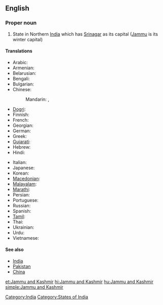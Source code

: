 ==English==
{{wikipedia}}

===Proper noun===
{{en-proper noun|sg=[[Jammu]] and [[Kashmir]]}}

# State in Northern [[India]] which has [[Srinagar]] as its capital ([[Jammu]] is its winter capital)

====Translations====
{{trans-top|Jammu and Kashmir}}
* Arabic: {{t|ar|جامو وكشمير|m|tr=jaamuu wa-kashmiir|sc=Arab}}
* Armenian: {{t|hy|Ջամմու և Քաշմիր|tr=J̌ammu ev K’ašmir|sc=Armn}}
* Belarusian: {{t|be|Джаму і Кашмір|tr=Džámu i Kašmír|sc=Cyrl}}
* Bengali: {{t|bn|জম্মু ও কাশ্মীর|sc=Beng}}
* Bulgarian: {{t|bg|Джаму и Кашмир|tr=Džámu i Kašmír|sc=Cyrl}}
* Chinese:
*: Mandarin: {{t|zh|查謨-克什米爾邦|sc=Hani}},  {{t|zh|查谟-克什米尔邦|tr=Chámó-Kèshímǐ'ěr-bāng|sc=Hani}}
* [[Dogri]]: {{tø|doi|जम्मू और कश्मीर}}
* Finnish: {{t|fi|Jammu ja Kashmir}}
* French: {{t|fr|Jammu-et-Cachemire}}
* Georgian: {{t|ka|ჯამუ და ქაშმირი|sc=Geor}}
* German: {{t|de|Jammu und Kashmir}}
* Greek: {{t|el|Τζαμού και Κασμίρ|tr=Tzamoú kai Kasmír|sc=Grek}}
* [[Gujarati]]: {{t|gu|જમ્મુ અને કાશ્મીર|sc=Gujr}}
* Hebrew: {{t|he|ג'אמו וקשמיר|sc=Hebr}}
* Hindi: {{t|hi|जम्मू और कश्मीर|tr=jammū aur kaśmīr|sc=Deva}}
{{trans-mid}}
* Italian: {{t|it|Jammu e Kashmir}}
* Japanese: {{t|ja|ジャンムー・カシミール州|tr=Janmū-Kashimīru-shū|sc=Jpan}}
* Korean: {{t|ko|잠무 카슈미르 주|tr=Jammu Kasyumireu ju|sc=Kore}}
* [[Macedonian]]: {{t|mk|Џаму-Кашмир|tr=Džámu-Kašmír|sc=Cyrl}}
* [[Malayalam]]: {{t|ml|ജമ്മു-കശ്മീര്|sc=Mlym}}
* [[Marathi]]: {{t|mr|जम्मू आणि काश्मीर|sc=Deva}}
* Persian: {{t|fa|جامو و کشمیر|sc=fa-Arab}}
* Portuguese: {{t|pt|Jammu e Caxemira}}
* Russian: {{t|ru|Джамму и Кашмир|tr=Džámmu i Kašmír|sc=Cyrl}}
* Spanish: {{t|es|Jammu y Cachemira}}
* [[Tamil]]: {{t|ta|சம்மு காசுமீர்|sc=Taml}}
* Thai: {{t|th|รัฐชัมมูและกัศมีร์|tr=rát cham-moo láe gàt-mee|sc=Thai}}
* Ukrainian: {{t|uk|Джамму й Кашмір|tr=Džámmu j Kašmír|sc=Cyrl}}
* Urdu: {{t|ur|جموں اور کشمیر|tr=jammū aur kaśmīr|sc=ur-Arab}}
* Vietnamese: {{t|vi|Jammu và Kashmir}}
{{trans-bottom}}

====See also====
* [[India]]
* [[Pakistan]]
* [[China]]

[[Category:India]]
[[Category:States of India]]

[[et:Jammu and Kashmir]]
[[hi:Jammu and Kashmir]]
[[hu:Jammu and Kashmir]]
[[simple:Jammu and Kashmir]]